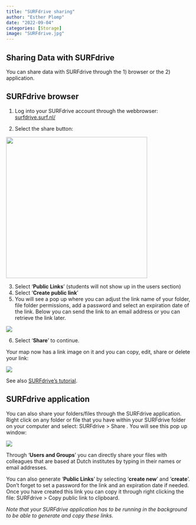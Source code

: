 ```yaml
---
title: "SURFdrive sharing"
author: "Esther Plomp"
date: "2022-09-04"
categories: [Storage]
image: "SURFdrive.jpg"
---
```


## Sharing Data with SURFdrive

You can share data with SURFdrive through the 1) browser or the 2) application.

## SURFdrive browser

1.  Log into your SURFdrive account through the webbrowser: [surfdrive.surf.nl/](https://surfdrive.surf.nl)

2.  Select the share button:

![](images/paste-EF8FDCD2.png){width="382"}

3.  Select '**Public Links**' (students will not show up in the users section)
4.  Select '**Create public link**'
5.  You will see a pop up where you can adjust the link name of your folder, file folder permissions, add a password and select an expiration date of the link. Below you can send the link to an email address or you can retrieve the link later.

![](images/paste-A2C02F3B.png)

6.  Select '**Share**' to continue.

Your map now has a link image on it and you can copy, edit, share or delete your link:

![](images/paste-C4F1544F.png)

See also [SURFdrive's tutorial](https://www.youtube.com/watch?v=nwkJB5IRn4k).

## SURFdrive application

You can also share your folders/files through the SURFdrive application. Right click on any folder or file that you have within your SURFdrive folder on your computer and select: SURFdrive \> Share . You will see this pop up window:

![](images/paste-09D11D36.png)

Through '**Users and Groups**' you can directly share your files with colleagues that are based at Dutch institutes by typing in their names or email addresses.

You can also generate '**Public Links**' by selecting '**create new**' and '**create**'. Don't forget to set a password for the link and an expiration date if needed. Once you have created this link you can copy it through right clicking the file: SURFdrive \> Copy public link to clipboard.

*Note that your SURFdrive application has to be running in the background to be able to generate and copy these links.*
